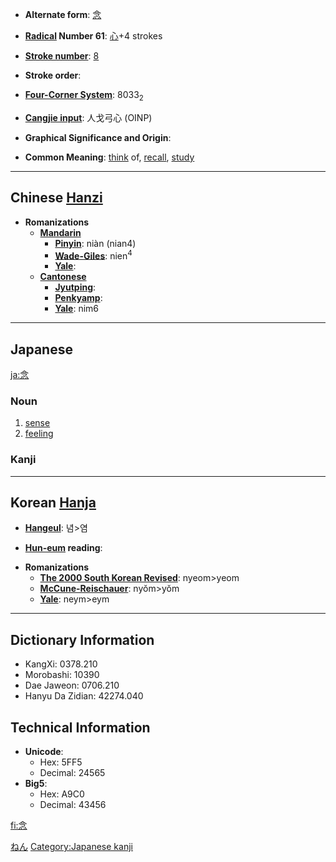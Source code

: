 * '''Alternate form''': [[念]]

* '''[[Wiktionary:Chinese radical index| Radical]] Number 61''': [[Wiktionary:Chinese radical index 心|心]]+4 strokes

* '''[[Wiktionary:Chinese total strokes index|Stroke number]]''': [[Wiktionary:Chinese total strokes index 8|8]]

* '''Stroke order''': 

* '''[[Wiktionary:Chinese four corner index|Four-Corner System]]''': 8033<sub>2</sub>

* '''[[Wiktionary:Chinese Cangjie index|Cangjie input]]''': 人戈弓心 (OINP)

* '''Graphical Significance and Origin''': 

* '''Common Meaning''': [[think]] of, [[recall]], [[study]]

----

== Chinese [[Hanzi]] ==

* '''Romanizations'''
** '''[[Mandarin]]'''
*** '''[[Pinyin]]''': niàn (nian4)
*** '''[[Wade-Giles]]''': nien<sup>4</sup>
*** '''[[Yale]]''': 
** '''[[Cantonese]]'''
*** '''[[Jyutping]]''':
*** '''[[Penkyamp]]''': 
*** '''[[Yale]]''': nim6


----
==Japanese==
[[Category:Japanese language|ねん]]
[[ja:念]]
===Noun===
{{janoun|[[ねん]]|[[nen]]}}
# [[sense]]
# [[feeling]]

===Kanji===
{{kanji|[[ねん]] ([[nen]])|[[おもう]] ([[omou]]), [[ねんじる]] ([[念じる]], [[nenjiru]])}}


----
== Korean [[Hanja]] ==

* '''[[Hangeul]]''': 념>염

* '''[[Hun-eum]] reading''': 

* '''Romanizations'''
** '''[[The 2000 South Korean Revised Romanization|The 2000 South Korean Revised]]''': nyeom>yeom
** '''[[McCune-Reischauer]]''': nyŏm>yŏm
** '''[[Yale]]''': neym>eym


----
== Dictionary Information ==

* KangXi: 0378.210
* Morobashi: 10390
* Dae Jaweon: 0706.210
* Hanyu Da Zidian: 42274.040

== Technical Information ==

* '''Unicode''':
** Hex: 5FF5
** Decimal: 24565
* '''Big5''':
** Hex: A9C0
** Decimal: 43456

[[Category:Japanese kanji]]
[[fi:念]]